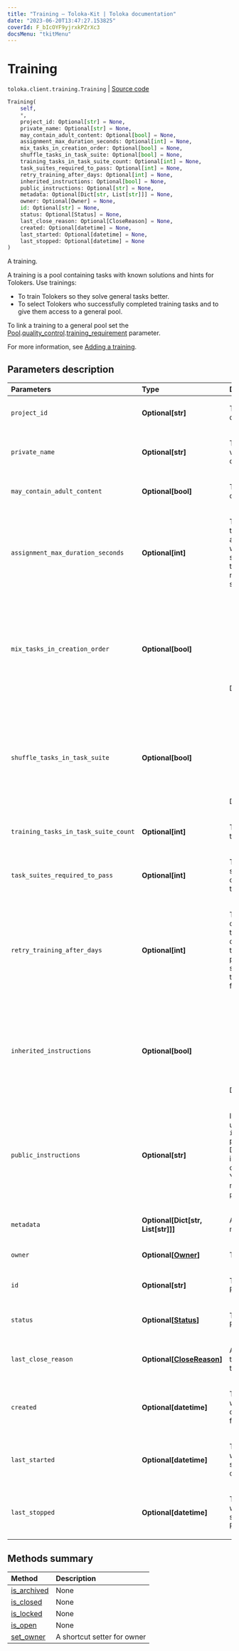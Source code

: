 ```yaml
---
title: "Training — Toloka-Kit | Toloka documentation"
date: "2023-06-20T13:47:27.153825"
coverId: F_bIcOYF9yjrxkPZrXc3
docsMenu: "tkitMenu"
---
```


# Training

`toloka.client.training.Training` | [Source code](https://github.com/Toloka/toloka-kit/blob/v1.2.0/src/client/training.py#L11)

```python
Training(
    self,
    *,
    project_id: Optional[str] = None,
    private_name: Optional[str] = None,
    may_contain_adult_content: Optional[bool] = None,
    assignment_max_duration_seconds: Optional[int] = None,
    mix_tasks_in_creation_order: Optional[bool] = None,
    shuffle_tasks_in_task_suite: Optional[bool] = None,
    training_tasks_in_task_suite_count: Optional[int] = None,
    task_suites_required_to_pass: Optional[int] = None,
    retry_training_after_days: Optional[int] = None,
    inherited_instructions: Optional[bool] = None,
    public_instructions: Optional[str] = None,
    metadata: Optional[Dict[str, List[str]]] = None,
    owner: Optional[Owner] = None,
    id: Optional[str] = None,
    status: Optional[Status] = None,
    last_close_reason: Optional[CloseReason] = None,
    created: Optional[datetime] = None,
    last_started: Optional[datetime] = None,
    last_stopped: Optional[datetime] = None
)
```

A training.

A training is a pool containing tasks with known solutions and hints for Tolokers. Use trainings:
- To train Tolokers so they solve general tasks better.
- To select Tolokers who successfully completed training tasks and to give them access to a general pool.

To link a training to a general pool set the
[Pool](/docs/toloka-kit/reference/toloka.client.pool.Pool).[quality_control](/docs/toloka-kit/reference/toloka.client.quality_control.QualityControl).[training_requirement](/docs/toloka-kit/reference/toloka.client.quality_control.QualityControl.TrainingRequirement)
parameter.

For more information, see [Adding a training](/docs/guide/train).

## Parameters description

| Parameters | Type | Description |
| :----------| :----| :-----------|
`project_id`|**Optional\[str\]**|<p>The ID of the project containing the training.</p>
`private_name`|**Optional\[str\]**|<p>The training name. It is visible to the requester only.</p>
`may_contain_adult_content`|**Optional\[bool\]**|<p>The presence of adult content.</p>
`assignment_max_duration_seconds`|**Optional\[int\]**|<p>Time limit to complete a task suite. Take into account loading a page with a task suite and sending responses to the server. It is recommended that you set at least 60 seconds.</p>
`mix_tasks_in_creation_order`|**Optional\[bool\]**|<ul> <li>`True` — Tasks are grouped in suites in the order they were created.</li> <li>`False` — Tasks are chosen for a task suite in a random order.</li> </ul> <p>Default: `True`.</p>
`shuffle_tasks_in_task_suite`|**Optional\[bool\]**|<ul> <li>`True` — Tasks from a task suite are shuffled on the page.</li> <li>`False` — Tasks from a task suite are placed on the page in the order they were created.</li> </ul> <p>Default: `True`.</p>
`training_tasks_in_task_suite_count`|**Optional\[int\]**|<p>The number of training tasks in one task suite.</p>
`task_suites_required_to_pass`|**Optional\[int\]**|<p>The number of task suites that must be completed by a Toloker to get a training skill.</p>
`retry_training_after_days`|**Optional\[int\]**|<p>The training can be completed again after the specified number of days to update the training skill. If the parameter is not specified, then the training skill is issued for an unlimited time.</p>
`inherited_instructions`|**Optional\[bool\]**|<ul> <li>`True` — Project instructions are used in the training.</li> <li>`False` — Instruction, specified in the `public_instructions` parameter, are used.</li> </ul> <p>Default: `False`.</p>
`public_instructions`|**Optional\[str\]**|<p>Instructions for Tolokers used when the `inherited_instructions` parameter is `False`. Describe in the instructions how to complete training tasks. You can use HTML markup inside `public_instructions`.</p>
`metadata`|**Optional\[Dict\[str, List\[str\]\]\]**|<p>A dictionary with metadata.</p>
`owner`|**Optional\[[Owner](/docs/toloka-kit/reference/toloka.client.owner.Owner)\]**|<p>The training owner.</p>
`id`|**Optional\[str\]**|<p>The ID of the training. Read-only field.</p>
`status`|**Optional\[[Status](/docs/toloka-kit/reference/toloka.client.training.Training.Status)\]**|<p>The training status. Read-only field.</p>
`last_close_reason`|**Optional\[[CloseReason](/docs/toloka-kit/reference/toloka.client.training.Training.CloseReason)\]**|<p>A reason why the training was closed last time. Read-only field.</p>
`created`|**Optional\[datetime\]**|<p>The UTC date and time when the training was created. Read-only field.</p>
`last_started`|**Optional\[datetime\]**|<p>The UTC date and time when the training was started last time. Read-only field.</p>
`last_stopped`|**Optional\[datetime\]**|<p>The UTC date and time when the training was stopped last time. Read-only field.</p>

## Methods summary

| Method | Description |
| :------| :-----------|
[is_archived](/docs/toloka-kit/reference/toloka.client.training.Training.is_archived)| None
[is_closed](/docs/toloka-kit/reference/toloka.client.training.Training.is_closed)| None
[is_locked](/docs/toloka-kit/reference/toloka.client.training.Training.is_locked)| None
[is_open](/docs/toloka-kit/reference/toloka.client.training.Training.is_open)| None
[set_owner](/docs/toloka-kit/reference/toloka.client.training.codegen_setter_for_owner)| A shortcut setter for owner